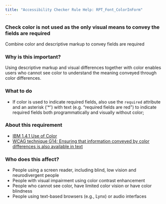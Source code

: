 ```yaml
---
title: "Accessibility Checker Rule Help: RPT_Font_ColorInForm"
---
```


<div className="toolHelp">
<Row>
<Column colLg={16} colMd={8} colSm={4} className="toolHead">

### Check color is not used as the only visual means to convey the fields are required

<div id="locLevel"></div>

Combine color and descriptive markup to convey fields are required

</Column>
</Row>
<Row>
<Column colLg={11} colMd={5} colSm={4} className="toolMain">

### Why is this important?

Using descriptive markup and visual differences together with color enables users who cannot see color to understand the meaning conveyed through color differences.

<div id="locSnippet"></div>

### What to do

* If color is used to indicate required fields, also use the `required` attribute and an asterisk ('*') with text (e.g.  “required fields are red") to indicate required fields both programmatically and visually without color;

</Column>
<Column colLg={5} colMd={3} colSm={4} className="toolLeft">

### About this requirement

* [IBM 1.4.1 Use of Color](https://www.ibm.com/able/requirements/requirements/#1_4_1)
* [WCAG technique G14: Ensuring that information conveyed by color differences is also available in text](https://www.w3.org/WAI/WCAG21/Techniques/general/G14)

### Who does this affect?

* People using a screen reader, including blind, low vision and neurodivergent people
* People with visual impairment using color contrast enhancement
* People who cannot see color, have limited color vision or have color blindness
* People using text-based browsers (e.g., Lynx) or audio interfaces

</Column>
</Row>
</div>

